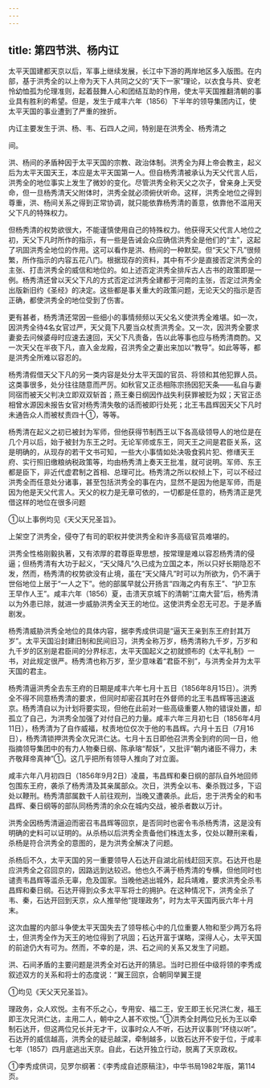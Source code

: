 ```yaml
---
---
---
```

title: 第四节洪、杨内讧
---



太平天国建都天京以后，军事上继续发展，长江中下游的两岸地区多入版图。在内部，基于洪秀全的以上帝为天下人共同之父的“天下一家”理论，以衣食与共、安老怜幼恤孤为伦理准则，起着鼓舞人心和团结互助的作用，使太平天国推翻清朝的事业具有胜利的希望。但是，发生于咸丰六年（1856）下半年的领导集团内讧，使太平天国的事业遭到了严重的挫折。

内讧主要发生于洪、杨、韦、石四人之间，特别是在洪秀全、杨秀清之

间。

洪、杨间的矛盾种因于太平天国的宗教、政治体制。洪秀全为拜上帝会教主，起义后为太平天国天王，本应是太平天国第一人。但自杨秀清被承认为天父代言人后，洪秀全的地位事实上发生了微妙的变化。尽管洪秀全称天父之次子，曾亲身上天受命，但一旦杨秀清天父附体时，洪秀全就必须俯伏听命。这样，洪秀全地位之得到尊重，洪、杨间关系之得到正常协调，就只能依靠杨秀清的善意，依靠他不滥用天父下凡的特殊权力。

但杨秀清的权势欲很大，不能谨慎使用自己的特殊权力。他获得天父代言人地位之初，天父下凡时所作的指示，有一些是告诫会众应确信洪秀全是他们的“主”，这起了巩固洪秀全地位的作用。这可以看作是洪、杨间的一种默契。但“天父下凡”很频繁，所作指示的内容五花八门。根据现存的资料，其中有不少是直接否定洪秀全的主张、打击洪秀全的威信和地位的。如上述否定洪秀全排斥古人古书的政策即是一例。杨秀清还曾以天父下凡的方式否定过洪秀全建都于河南的主张，否定过洪秀全出版新旧约《圣经》的决定。这些都是事关重大的政策问题，无论天父的指示是否正确，都使洪秀全的地位受到了伤害。

更有甚者，杨秀清还常因一些细小的事情频频以天父名义使洪秀全难堪。如一次，因洪秀全待4名女官过严，天父竟下凡要当众杖责洪秀全。又一次，因洪秀全要求妻妾去问候婆母时应速去速回，天父下凡责备，告以此等事也应与杨秀清商酌。又一次天父在半夜下凡，直入金龙殿，召洪秀全之妻出来加以“教导”。如此等等，都是洪秀全所难以容忍的。

杨秀清假借天父下凡的另一类内容是处分太平天国的官员、将领和其他犯罪人员。这类事很多，处分往往随意而严厉。如秋官又正丞相陈宗扬因犯天条——私自与妻同宿而被天父判决立即双双斩首；燕王秦日纲因作战失利获罪被贬为奴；天官正丞相曾水源因未报告女官对杨秀清失敬的话而被即行处死；北王韦昌辉因天父下凡时未通告众人而被杖责四十①，等等。

杨秀清在起义之初已被封为军师，但他获得节制西王以下各高级领导人的地位是在几个月以后，始于被封为东王之时。无论军师或东王，同天王之间是君臣关系，这是明确的，从现存的若干文书可知，一些大小事情如处决吸食鸦片犯、修缮天王府、实行照旧缴粮纳税政策等，均由杨秀清上奏天王批准，就可说明。军师、东王都是臣下，非近代虚君制之首相、总理可比。杨秀清之所以权倾上下，可以不经过洪秀全而任意处分诸事，甚至包括洪秀全的事在内，显然不是因为他是军师，而是因为他是天父代言人。天父的权力是无章可依的，一切都是任意的，杨秀清正是凭借这样的地位在很多问题

①以上事例均见《天父天兄圣旨》。

上架空了洪秀全，侵夺了有司的职权并使洪秀全和许多高级官员难堪的。

洪秀全性格刚毅执著，又有浓厚的君尊臣卑思想，按常理是难以容忍杨秀清的侵逼；但杨秀清有大功于起义，“天父降凡”久已成为立国之本，所以只好长期隐忍不发，然而，杨秀清的权势欲没有止境，虽在“天父降凡”时可以为所欲为，仍不满于世俗地位上居于“一人之下”。他的部属早就公开扬言“四海之内有东王”、“护卫东王早作人王”。咸丰六年（1856）夏，击溃天京城下的清朝“江南大营”后，杨秀清以为外患已除，就进一步威胁洪秀全天王的地位。这使洪秀全忍无可忍。于是矛盾剧发。

杨秀清威胁洪秀全地位的具体内容，据李秀成供词是“逼天王亲到东王府封其万岁”。太平天国沿封建旧制和民间旧习，洪秀全称万岁，杨秀清称九千岁，万岁和九千岁的区别是君臣间的分界标志，太平天国起义之初就颁布的《太平礼制》一书，对此规定很严。杨秀清也称万岁，至少意味着“君臣不别”，与洪秀全并为太平天国的君主。

杨秀清逼洪秀全去东王府的日期是咸丰六年七月十五日（1856年8月15日）。洪秀全不得不同意杨秀清的要求，但同时却密召其时在外督师的北王韦昌辉等迅速返京。杨秀清自以为计划将要实现，但他在此前对一些高级重要人物的错误处置，却孤立了自己，为洪秀全加强了对付自己的力量。咸丰六年三月初七日（1856年4月11日），杨秀清为了自作威福，杖责地位仅次于他的韦昌辉。六月十五日（7月16日），杨秀清锁押洪秀全次兄洪仁达。七月十五日即他召洪秀全到府的同一日，他指摘领导集团中的有力人物秦日纲、陈承瑢“帮妖”，又批评“朝内诸臣不得力，未齐敬拜帝真神”①。这几乎把所有领导人推向了对立面。

咸丰六年八月初四日（1856年9月2日）凌晨，韦昌辉和秦日纲的部队自外地回师包围东王府，袭杀了杨秀清及其亲属部众。次日，洪秀全以韦、秦杀戮过多，下诏处以鞭刑。杨秀清部属数千人前往观刑，当晚又遭袭杀。此后，忠于洪秀全的和韦昌辉、秦日纲等的部队同杨秀清的余众在城内交战，被杀者数以万计。

洪秀全因杨秀清逼迫而密召韦昌辉等回京，是否同时也密令韦杀杨秀清，这是没有明确的史料可以证明的。从杀杨以后洪秀全责备他们株连太多，仅处以鞭刑来看，杀杨是符合洪秀全的意图的，是为洪秀全解决了问题。

杀杨后不久，太平天国的另一重要领导人石达开自湖北前线赶回天京。石达开也是应洪秀全之召回京的，因路远到达较迟。他也久不满于杨秀清的专横，但他同时也谴责韦昌辉等滥杀无辜，危及国家。当晚他逃出城外，起兵靖难，要求洪秀全杀韦昌辉和秦日纲。石达开得到众多太平军将士的拥护。在这种情况下，洪秀全杀了韦、秦，石达开回到天京，众人推举他“提理政务”，时为太平天国丙辰六年十月末。

这次血腥的内部斗争使太平天国失去了领导核心中的几位重要人物和至少两万名将士，但洪秀全作为天王的地位得到了巩固；石达开富于谋略，深得人心，太平天国的前途仍大有可为。然而，不幸的是，洪、石之间的关系又发生了问题。

洪、石间矛盾的主要问题是洪秀全对石达开的猜忌。当时已担任中级将领的李秀成叙述双方的关系和将士的态度说：“翼王回京，合朝同举翼王提

①均见《天父天兄圣旨》。

理政务，众人欢悦。主有不乐之心，专用安、福二王，安王即王长兄洪仁发，福王即王次兄洪仁达，主用二人，朝中之人甚不欢悦。”①洪秀全封两位兄长为王以牵制石达开，但这两位兄长并无才干，议事时众人不听，石达开议事则“环绕以听”。石达开的威信越高，洪秀全的疑忌越深，牵制越多，以致石达开不安于位，于咸丰七年（1857）四月底逃出天京。自此，石达开独立行动，脱离了天京政权。

①李秀成供词，见罗尔纲著：《李秀成自述原稿注》，中华书局1982年版，第114页。